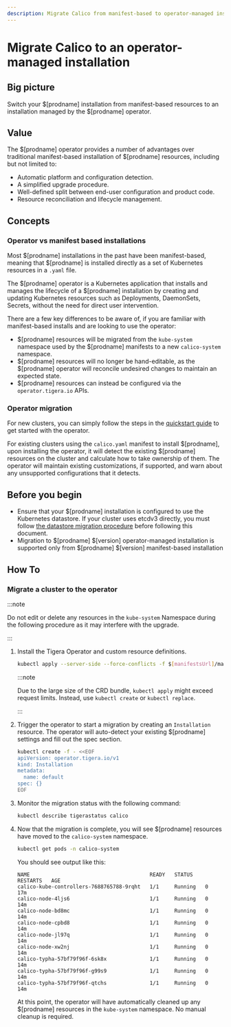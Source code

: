 ```yaml
---
description: Migrate Calico from manifest-based to operator-managed installation
---
```


# Migrate Calico to an operator-managed installation

## Big picture

Switch your $[prodname] installation from manifest-based resources to an installation managed by the $[prodname] operator.

## Value

The $[prodname] operator provides a number of advantages over traditional manifest-based installation of $[prodname] resources, including but not limited to:

- Automatic platform and configuration detection.
- A simplified upgrade procedure.
- Well-defined split between end-user configuration and product code.
- Resource reconciliation and lifecycle management.

## Concepts

### Operator vs manifest based installations

Most $[prodname] installations in the past have been manifest-based, meaning that $[prodname] is installed directly as a set of Kubernetes resources in a `.yaml` file.

The $[prodname] operator is a Kubernetes application that installs and manages the lifecycle of a $[prodname] installation by creating and updating Kubernetes resources
such as Deployments, DaemonSets, Secrets, without the need for direct user intervention.

There are a few key differences to be aware of, if you are familiar with manifest-based installs and are looking to use the operator:

- $[prodname] resources will be migrated from the `kube-system` namespace used by the $[prodname] manifests to a new `calico-system` namespace.
- $[prodname] resources will no longer be hand-editable, as the $[prodname] operator will reconcile undesired changes to maintain an expected state.
- $[prodname] resources can instead be configured via the `operator.tigera.io` APIs.

### Operator migration

For new clusters, you can simply follow the steps in the [quickstart guide](../getting-started/kubernetes/quickstart.mdx) to get started with the operator.

For existing clusters using the `calico.yaml` manifest to install $[prodname], upon installing the operator, it will detect the existing $[prodname] resources on the cluster
and calculate how to take ownership of them. The operator will maintain existing customizations, if supported, and warn about any unsupported configurations that it detects.

## Before you begin

- Ensure that your $[prodname] installation is configured to use the Kubernetes datastore. If your cluster uses etcdv3 directly, you must follow [the datastore migration procedure](datastore-migration.mdx) before following this document.
- Migration to $[prodname] $[version] operator-managed installation is supported only from $[prodname] $[version] manifest-based installation

## How To

### Migrate a cluster to the operator

:::note

Do not edit or delete any resources in the `kube-system` Namespace during the following procedure as it may interfere with the upgrade.

:::

1. Install the Tigera Operator and custom resource definitions.

   ```bash
   kubectl apply --server-side --force-conflicts -f $[manifestsUrl]/manifests/tigera-operator.yaml
   ```

   :::note

   Due to the large size of the CRD bundle, `kubectl apply` might exceed request limits. Instead, use `kubectl create` or `kubectl replace`.

   :::

1. Trigger the operator to start a migration by creating an `Installation` resource. The operator will auto-detect your existing $[prodname] settings and fill out the spec section.

   ```bash
   kubectl create -f - <<EOF
   apiVersion: operator.tigera.io/v1
   kind: Installation
   metadata:
     name: default
   spec: {}
   EOF
   ```

1. Monitor the migration status with the following command:

   ```bash
   kubectl describe tigerastatus calico
   ```

1. Now that the migration is complete, you will see $[prodname] resources have moved to the `calico-system` namespace.

   ```bash
   kubectl get pods -n calico-system
   ```

   You should see output like this:

   ```
   NAME                                       READY   STATUS    RESTARTS   AGE
   calico-kube-controllers-7688765788-9rqht   1/1     Running   0          17m
   calico-node-4ljs6                          1/1     Running   0          14m
   calico-node-bd8mc                          1/1     Running   0          14m
   calico-node-cpbd8                          1/1     Running   0          14m
   calico-node-jl97q                          1/1     Running   0          14m
   calico-node-xw2nj                          1/1     Running   0          14m
   calico-typha-57bf79f96f-6sk8x              1/1     Running   0          14m
   calico-typha-57bf79f96f-g99s9              1/1     Running   0          14m
   calico-typha-57bf79f96f-qtchs              1/1     Running   0          14m
   ```

   At this point, the operator will have automatically cleaned up any $[prodname] resources in the `kube-system` namespace. No manual cleanup is required.
